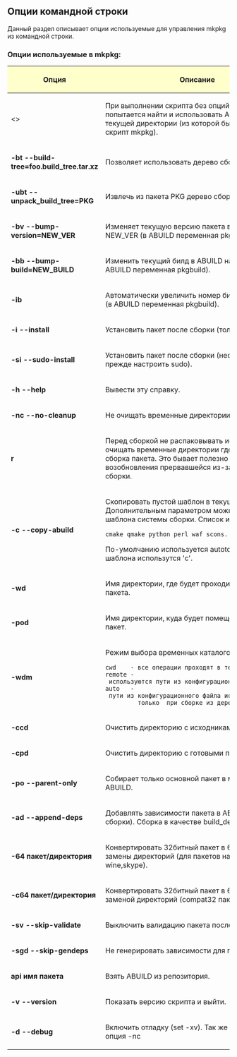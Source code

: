 == Опции командной строки ==
Данный раздел описывает опции используемые для управления mkpkg из командной строки. 

=== Опции используемые в mkpkg: === 

{| style="color: black; background-color:#ffffcc;" width="85%" class="wikitable"
! style="width: 40%; background-color: #ffffcc;"| '''Опция''' 
! style="width: 100%; background-color: #ffffcc;"| '''Описание'''
|-
| <> || При выполнении скрипта без опций, mkpkg попытается найти и использовать ABUILD из текущей директории (из которой был запущен скрипт mkpkg).
|-
|'''-bt --build-tree=foo.build_tree.tar.xz''' || Позволяет использовать дерево сборки пакетов.
|-
|'''-ubt --unpack_build_tree=PKG''' ||  Извлечь из пакета PKG дерево сборки.
|-
|'''-bv --bump-version=NEW_VER'''   || Изменяет текущую версию пакета в ABUILD на NEW_VER (в ABUILD переменная pkgver).
|-
|'''-bb --bump-build=NEW_BUILD'''   ||  Изменить текущий билд в ABUILD на NEW_BUILD (в ABUILD переменная pkgbuild).
|-
|'''-ib'''                          || Автоматически увеличить номер билда на единицу (в ABUILD переменная pkgbuild).
|-
|'''-i --install'''                 || Установить пакет после сборки (только от ROOT).
|-
|'''-si --sudo-install'''           || Установить пакет после сборки (необходимо прежде настроить sudo).
|-
|'''-h --help'''                    || Вывести эту справку.
|-
|'''-nc --no-cleanup'''             || Не очищать временные директории после сборки.
|-
| '''r'''                           || Перед сборкой не распаковывать исходники и не очищать временные директории где происходит сборка пакета. Это бывает полезно для возобновления прервавшейся из-за ошибки сборки.
|-
|'''-c --copy-abuild'''             || Скопировать пустой шаблон в текущую директорию. Дополнительным параметром можно указать имя шаблона системы сборки. Список имён:
 cmake qmake python perl waf scons. 
По-умолчанию используется autotools. Для пустого шаблона использутся 'c'. 
|-
|'''-wd'''                          || Имя директории, где будет проходить сборка пакета.
|-
|'''-pod'''                         || Имя директории, куда будет помещён готовый пакет.
|-
|'''-wdm'''                         || Режим выбора временных каталогов:
 cwd    - все операции проходят в текущем каталоге.
 remote - используются пути из конфигурационного файла.
 auto   - пути из конфигурационного файла используются 
          только  при сборке из дерева (build tree).
|- 
|'''-ccd'''                         || Очистить директорию с исходниками и выйти.
|-
|'''-cpd'''                         || Очистить директорию с готовыми пакетами и выйти.
|-
|'''-po --parent-only'''            || Собирает только основной пакет в мультипакетных ABUILD.
|-
|'''-ad --append-deps'''            || Добавлять зависимости пакета в ABUILD (после сборки). Сборка в качестве build_deps.
|-
|'''-64 пакет/директория'''         || Конвертировать 32битный пакет в 64 битный без замены директорий (для пакетов на подобие wine,skype).
|-
|'''-c64 пакет/директория'''        || Конвертировать 32битный пакет в 64битный пакет с заменой директорий (compat32 пакеты).
|-
|'''-sv --skip-validate'''          || Выключить валидацию пакета после сборки.
|-
|'''-sgd --skip-gendeps'''          || Не генерировать зависимости для пакета.
|-
|'''api имя пакета'''               || Взять ABUILD из репозитория.
|-
|'''-v --version'''                 || Показать версию скрипта и выйти.
|-
|'''-d --debug'''                   || Включить отладку (set -xv). Так же включается и опция -nc
|}
